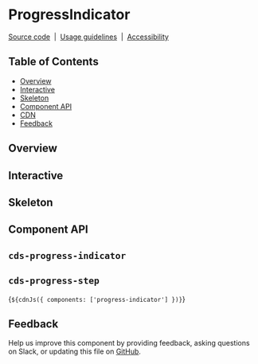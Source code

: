
<Meta of={ProgressIndicatorStories} />

# ProgressIndicator

[Source code](https://github.com/carbon-design-system/carbon/tree/main/packages/web-components/src/components/progress-indicator)
&nbsp;|&nbsp;
[Usage guidelines](https://www.carbondesignsystem.com/components/progress-indicator/usage)
&nbsp;|&nbsp;
[Accessibility](https://www.carbondesignsystem.com/components/progress-indicator/accessibility)

## Table of Contents

- [Overview](#overview)
- [Interactive](#interactive)
- [Skeleton](#skeleton)
- [Component API](#component-api)
- [CDN](#cdn)
- [Feedback](#feedback)

## Overview

<Canvas of={ProgressIndicatorStories.Default} />

## Interactive

<Canvas of={ProgressIndicatorStories.Interactive} />

## Skeleton

<Canvas of={ProgressIndicatorStories.Skeleton} />

## Component API

## `cds-progress-indicator`

<ArgTypes of="cds-progress-indicator" />

## `cds-progress-step`

<ArgTypes of="cds-progress-step" />

<Markdown>{`${cdnJs({ components: ['progress-indicator'] })}`}</Markdown>

## Feedback

Help us improve this component by providing feedback, asking questions on Slack,
or updating this file on
[GitHub](https://github.com/carbon-design-system/carbon/edit/main/packages/web-components/src/components/progress-indicator/progress-indicator.mdx).

